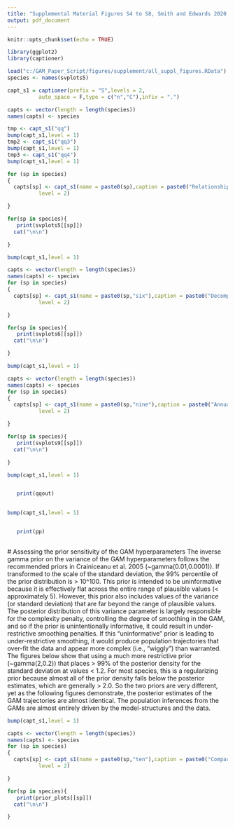 ```yaml
---
title: "Supplemental Material Figures S4 to S8, Smith and Edwards 2020, Improved  status and trend estimates from the North American Breeding Bird Survey using a Bayesian hierarchical generalized additive model"
output: pdf_document
---
```


```r
knitr::opts_chunk$set(echo = TRUE)

library(ggplot2)
library(captioner)

```

<!-- load figures and species -->

```r

load("c:/GAM_Paper_Script/figures/supplement/all_suppl_figures.RData")
species <- names(svplots5)

capt_s1 = captioner(prefix = "S",levels = 2,
          auto_space = F,type = c("n","C"),infix = ".")

capts <- vector(length = length(species))
names(capts) <- species

tmp <- capt_s1("qq")
bump(capt_s1,level = 1)
tmp2 <- capt_s1("qq3")
bump(capt_s1,level = 1)
tmp3 <- capt_s1("qq4")
bump(capt_s1,level = 1)

for (sp in species)
{
  capts[sp] <- capt_s1(name = paste0(sp),caption = paste0("Relationship between the absolute value of estimated long-term trends (1966-2018) and the amount of data in each stratum, from the four models compared here for ", sp, "."),
          level = 2)

}

```

```r


for(sp in species){
   print(svplots5[[sp]])
  cat("\n\n")

}

```





```r

bump(capt_s1,level = 1)

capts <- vector(length = length(species))
names(capts) <- species
for (sp in species)
{
  capts[sp] <- capt_s1(name = paste0(sp,"six"),caption = paste0("Decomposition of the survey-wide population trajectory for ", sp, " from the GAMYE, showing the full trajectory (Including Year Effects) and the isolated smooth component (Smooth Only), which can be used to estimate population trends that are less sensitive to the particular year in which they are estimated. The stacked dots along the x axis indicate the approximate number of BBS counts used in the model; each dot represents 50 counts. "),
          level = 2)

}

```

```r


for(sp in species){
   print(svplots6[[sp]])
  cat("\n\n")

}

```


```r

bump(capt_s1,level = 1)

capts <- vector(length = length(species))
names(capts) <- species
for (sp in species)
{
  capts[sp] <- capt_s1(name = paste0(sp,"nine"),caption = paste0("Annual differences in predictive fit between the GAMYE and SLOPE (blue) and the GAMYE and DIFFERENCE model (red) for ", sp),
          level = 2)

}

```

```r


for(sp in species){
   print(svplots9[[sp]])
  cat("\n\n")

}

```


```r

bump(capt_s1,level = 1)


   print(qqout)
 
```



```r

bump(capt_s1,level = 1)


   print(pp)
 
```

 # Assessing the prior sensitivity of the GAM hyperparameters
 The inverse gamma prior on the variance of the GAM hyperparameters follows the recommended priors in Crainiceanu et al. 2005 (~gamma(0.01,0.0001)). If transformed to the scale of the standard deviation, the 99% percentile of the prior distribution is > 10^100. This prior is intended to be uninformative because it is effectively flat across the entire range of plausible values (< approximately 5). However, this prior also includes values of the variance (or standard deviation) that are far beyond the range of plausible values. The posterior distribution of this variance parameter is largely responsible for the complexity penalty, controlling the degree of smoothing in the GAM, and so if the prior is unintentionally informative, it could result in under-restrictive smoothing penalties. If this "uninformative" prior is leading to under-restrictive smoothing, it would produce population trajectories that over-fit the data and appear more complex (i.e., "wiggly") than warranted. 
 The figures below show that using a much more restrictive prior (~gamma(2,0.2)) that places > 99% of the posterior density for the standard deviation at values < 1.2. For most species, this is a regularizing prior because almost all of the prior density falls below the posterior estimates, which are generally > 2.0. So the two priors are very different, yet as the following figures demonstrate, the posterior estimates of the GAM trajectories are almost identical. The population inferences from the GAMs are almost entirely driven by the model-structures and the data.  
```r

bump(capt_s1,level = 1)

capts <- vector(length = length(species))
names(capts) <- species
for (sp in species)
{
  capts[sp] <- capt_s1(name = paste0(sp,"ten"),caption = paste0("Comparison of the continental population trajectories for ", sp," from a model for the BBS using a hierarchical GAM smooth with two alternative prior distributions on the variance parameter that provides the complexity penalty for the survey-wide GAM hyperparameters, i.e., the mean continental population trajectory towards which each stratum-level smooth is shrunk"),
          level = 2)

}

```

```r


for(sp in species){
   print(prior_plots[[sp]])
  cat("\n\n")

}

```

